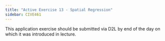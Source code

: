 ```yaml
---
title: "Active Exercise 13 - Spatial Regression"
sidebar: CIVE461
---
```


::: callout-important
This application exercise should be submitted via D2L by end of the day on which it was introduced in lecture.
:::

<!-- Please submit your Jupyter notebooks created during lecture. Your submission should be a html file displaying the outputs from running the code. The following notebooks should be included in this submission:
    1) regressionDataAnalysis.html
    2) logitModelling-Biogeme.html -->
